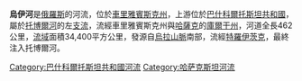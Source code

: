 {{Unreferenced|time=2017-07-10T18:36:01+00:00}}
{{Infobox River
  | river_name      = 烏伊河
  | image_name      = 
  | image_size      =
  | caption         = 
  | origin          = 
  | mouth           = [[托博爾河|托博爾河]]
  | basin_countries = {{flag|Russia}}<br>{{flag|Kazakhstan}}
  | length          = 462公里
  | elevation       = 
  | mouth_elevation = 
  | discharge       = 
  | watershed       = 34,400平方公里
}}

'''烏伊河'''是[[俄羅斯|俄羅斯]]的河流，位於[[車里雅賓斯克州|車里雅賓斯克州]]，上游位於[[巴什科爾托斯坦共和國|巴什科爾托斯坦共和國]]，屬於[[托博爾河|托博爾河]]的左[[支流|支流]]，流經車里雅賓斯克州與[[哈薩克|哈薩克]]的[[庫爾干州|庫爾干州]]，河道全長462公里，[[流域|流域]]面積34,400平方公里，發源自[[烏拉山脈|烏拉山脈]]南部，流經[[特羅伊茨克_(車里雅賓斯克州)|特羅伊茨克]]，最終注入托博爾河。

{{coord|display=title}}
[[Category:巴什科爾托斯坦共和國河流|Category:巴什科爾托斯坦共和國河流]]
[[Category:哈萨克斯坦河流|Category:哈萨克斯坦河流]]

{{俄羅斯地理小作品}}
{{Kazakhstan-geo-stub}}